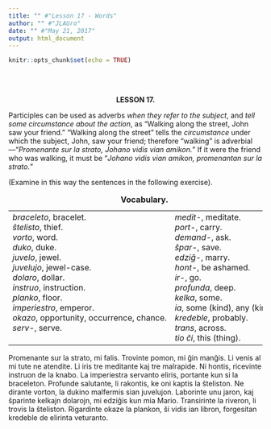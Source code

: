 ```yaml
---
title: "" #"Lesson 17 - Words"
author: "" #"JLAUro"
date: "" #"May 21, 2017"
output: html_document
---
```


```r
knitr::opts_chunk$set(echo = TRUE)
```

<br/><br/>

<center><b>LESSON 17.</b></center>

<!-- =============================044.png============================ -->
<p>Participles can be used as adverbs <i>when they refer to the
subject</i>, and <i>tell some circumstance about the action</i>,
as "Walking along the street, John saw your friend." "Walking
along the street" tells the <i>circumstance</i> under which the
subject, John, saw your friend; therefore "walking" is
adverbial&mdash;"<i>Promenante sur la strato, Johano vidis vian
amikon.</i>" If it were the friend who was walking, it must be
"<i>Johano vidis vian amikon, promenantan sur la strato.</i>"</p>

<p>(Examine in this way the sentences in the following
exercise).</p>

<center>
<table cellspacing="8">
<caption><b>Vocabulary.</b></caption>

<tr>
<td nowrap valign="top"><i>braceleto</i>, bracelet.<br>
 <i>&#349;telisto</i>, thief.<br>
 <i>vorto</i>, word.<br>
 <i>duko</i>, duke.<br>
 <i>juvelo</i>, jewel.<br>
 <i>juvelujo</i>, jewel-case.<br>
 <i>dolaro</i>, dollar.<br>
 <i>instruo</i>, instruction.<br>
 <i>planko</i>, floor.<br>
 <i>imperiestro</i>, emperor.<br>
 <i>okazo</i>, opportunity, occurrence, chance.<br>
 <i>serv-</i>, serve.</td>
<td nowrap valign="top"><i>medit-</i>, meditate.<br>
 <i>port-</i>, carry.<br>
 <i>demand-</i>, ask.<br>
 <i>&#349;par-</i>, save.<br>
 <i>edzi&#285;-</i>, marry.<br>
 <i>hont-</i>, be ashamed.<br>
 <i>ir-</i>, go.<br>
 <i>profunda</i>, deep.<br>
 <i>kelka</i>, some.<br>
 <i>ia</i>, some (kind), any (kind).<br>
 <i>kredeble</i>, probably.<br>
 <i>trans</i>, across.<br>
 <i>tio &#265;i</i>, this (thing).</td>
</tr>
</table>
</center>

<p>Promenante sur la strato, mi falis. Trovinte pomon, mi
&#285;in man&#285;is. Li venis al mi tute ne atendite. Li iris
tre meditante kaj tre malrapide. Ni hontis, ricevinte instruon de
la knabo. La imperiestra servanto eliris, portante kun si la
braceleton. Profunde salutante, li rakontis, ke oni kaptis la
&#349;teliston. Ne dirante vorton, la dukino malfermis sian
juvelujon. Laborinte unu jaron, kaj &#349;parinte kelkajn
dolarojn, mi edzi&#285;is kun mia Mario. Transirinte la riveron,
li trovis la &#349;teliston. Rigardinte okaze la plankon, &#349;i
vidis ian libron, forgesitan kredeble de elirinta veturanto.</p>